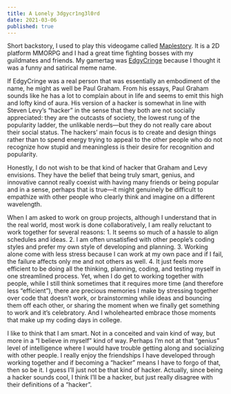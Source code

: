 ```yaml
---
title: A Lonely 3dgycr1ng3l0rd
date: 2021-03-06
published: true
---
```


Short backstory, I used to play this videogame called [Maplestory](https://maplestory.nexon.net/). It is a 2D platform MMORPG and I had a great time fighting bosses with my guildmates and friends. My gamertag was [EdgyCringe](https://maplestory.gg/c/gms/EdgyCringe) because I thought it was a funny and satirical meme name.

If EdgyCringe was a real person that was essentially an embodiment of the name, he might as well be Paul Graham. From his essays, Paul Graham sounds like he has a lot to complain about in life and seems to emit this high and lofty kind of aura. His version of a hacker is somewhat in line with Steven Levy’s “hacker” in the sense that they both are not socially appreciated: they are the outcasts of society, the lowest rung of the popularity ladder, the unlikable nerds—but they do not really care about their social status. The hackers’ main focus is to create and design things rather than to spend energy trying to appeal to the other people who do not recognize how stupid and meaningless is their desire for recognition and popularity.

Honestly, I do not wish to be that kind of hacker that Graham and Levy envisions. They have the belief that being truly smart, genius, and innovative cannot really coexist with having many friends or being popular and in a sense, perhaps that is true—it might genuinely be difficult to empathize with other people who clearly think and imagine on a different wavelength.

When I am asked to work on group projects, although I understand that in the real world, most work is done collaboratively, I am really reluctant to work together for several reasons: 1. It seems so much of a hassle to align schedules and ideas. 2. I am often unsatisfied with other people’s coding styles and prefer my own style of developing and planning. 3. Working alone come with less stress because I can work at my own pace and if I fail, the failure affects only me and not others as well. 4. It just feels more efficient to be doing all the thinking, planning, coding, and testing myself in one streamlined process. Yet, when I do get to working together with people, while I still think sometimes that it requires more time (and therefore less “efficient”), there are precious memories I make by stressing together over code that doesn’t work, or brainstorming while ideas and bouncing them off each other, or sharing the moment when we finally get something to work and it’s celebratory. And I wholehearted embrace those moments that make up my coding days in college.

I like to think that I am smart. Not in a conceited and vain kind of way, but more in a “I believe in myself” kind of way. Perhaps I’m not at that “genius” level of intelligence where I would have trouble getting along and socializing with other people. I really enjoy the friendships I have developed through working together and if becoming a “hacker” means I have to forgo of that, then so be it. I guess I’ll just not be that kind of hacker. Actually, since being a hacker sounds cool, I think I’ll be a hacker, but just really disagree with their definitions of a “hacker”.
